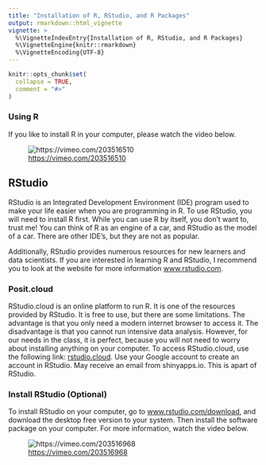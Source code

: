 ```yaml
---
title: "Installation of R, RStudio, and R Packages"
output: rmarkdown::html_vignette
vignette: >
  %\VignetteIndexEntry{Installation of R, RStudio, and R Packages}
  %\VignetteEngine{knitr::rmarkdown}
  %\VignetteEncoding{UTF-8}
---
```


```r
knitr::opts_chunk$set(
  collapse = TRUE,
  comment = "#>"
)
```


### Using R

If you like to install R in your computer, please watch the video below.

![<https://vimeo.com/203516510>](https://vimeo.com/203516510)

## RStudio

RStudio is an Integrated Development Environment (IDE) program used to make your life easier when you are programming in R. To use RStudio, you will need to install R first. While you can use R by itself, you don't want to, trust me! You can think of R as an engine of a car, and RStudio as the model of a car. There are other IDE's, but they are not as popular.

Additionally, RStudio provides numerous resources for new learners and data scientists. If you are interested in learning R and RStudio, I recommend you to look at the website for more information [www.rstudio.com](www.rstudio.com).

### Posit.cloud

RStudio.cloud is an online platform to run R. It is one of the resources provided by RStudio. It is free to use, but there are some limitations. The advantage is that you only need a modern internet browser to access it. The disadvantage is that you cannot run intensive data analysis. However, for our needs in the class, it is perfect, because you will not need to worry about installing anything on your computer. To access RStudio.cloud, use the following link: [rstudio.cloud](rstudio.cloud). Use your Google account to create an account in RStudio. May receive an email from shinyapps.io. This is apart of RStudio.

### Install RStudio (Optional)

To install RStudio on your computer, go to [www.rstudio.com/download](www.rstudio.com/download), and download the desktop free version to your system. Then install the software package on your computer. For more information, watch the video below.

![<https://vimeo.com/203516968>](https://vimeo.com/203516968)

